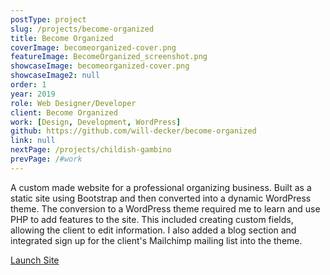 ```yaml
---
postType: project
slug: /projects/become-organized
title: Become Organized
coverImage: becomeorganized-cover.png
featureImage: BecomeOrganized_screenshot.png
showcaseImage: becomeorganized-cover.png
showcaseImage2: null
order: 1
year: 2019
role: Web Designer/Developer
client: Become Organized
work: [Design, Development, WordPress]
github: https://github.com/will-decker/become-organized
link: null
nextPage: /projects/childish-gambino
prevPage: /#work
---
```


A custom made website for a professional organizing business. Built as a static site using Bootstrap and then converted into a dynamic WordPress theme. The conversion to a WordPress theme required me to learn and use PHP to add features to the site. This included creating custom fields, allowing the client to edit information. I also added a blog section and integrated sign up for the client's Mailchimp mailing list into the theme.

<a href="https://becomeorganized.net/" target="_blank">
  <div className="cta-btn">Launch Site</div>
</a>
